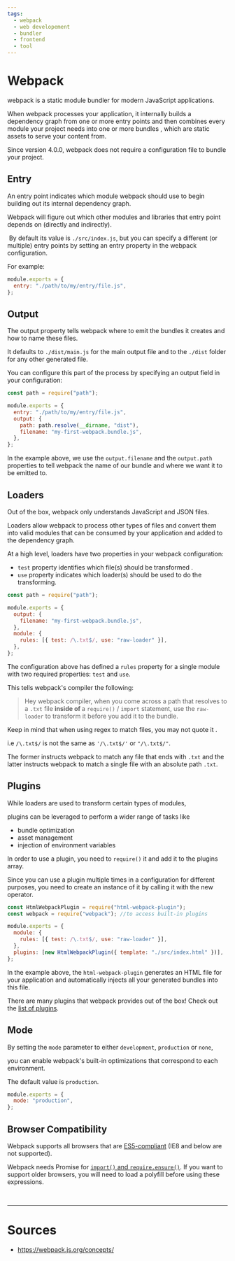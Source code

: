 ```yaml
---
tags:
  - webpack
  - web developement
  - bundler
  - frontend
  - tool
---
```


# Webpack

webpack is a <Color color="var(--secondary-font-color)"> static module bundler </Color> for modern JavaScript applications.

When webpack processes your application, it internally <Color color="var(--secondary-font-color)"> builds a dependency graph </Color> from one or more <Color color="var(--primary-font-color)"> entry points </Color>
and then <Color color="var(--secondary-font-color)"> combines every module your project needs </Color> <Color color="var(--primary-font-color)"> into </Color> one or more <Color color="var(--primary-font-color)"> bundles </Color>,
which are <Color color="var(--primary-font-color)"> static assets </Color> to serve your content from.

<Admonition type="info" title="info">

Since version 4.0.0, webpack does not require a configuration file to bundle your project.

</Admonition>

## Entry

An entry point indicates which module webpack should use to <Color color="var(--secondary-font-color)"> begin building </Color> out its internal dependency graph.

Webpack will figure out which other modules and libraries that entry point depends on (directly and indirectly).

&#8203;<Color color="var(--secondary-font-color)"> By default </Color> its value is `./src/index.js`,
but you can specify a different (or multiple) entry points by setting an entry property in the webpack configuration.

For example:

```javascript title=webpack.config.js showLineNumbers
module.exports = {
  entry: "./path/to/my/entry/file.js",
};
```

## Output

The output property <Color color="var(--secondary-font-color)"> tells webpack where to emit the bundles it creates </Color> and how to name these files.

It defaults to `./dist/main.js` for the main output file and to the `./dist` folder for any other generated file.

You can configure this part of the process by specifying an output field in your configuration:

```javascript title=webpack.config.js showLineNumbers
const path = require("path");

module.exports = {
  entry: "./path/to/my/entry/file.js",
  output: {
    path: path.resolve(__dirname, "dist"),
    filename: "my-first-webpack.bundle.js",
  },
};
```

In the example above, we use the `output.filename` and the `output.path` properties to tell webpack <Color color="var(--secondary-font-color)"> the name </Color>
of our bundle and <Color color="var(--secondary-font-color)"> where we want it to be emitted </Color> to.

## Loaders

Out of the box, webpack <Color color="var(--secondary-font-color)"> only understands </Color> JavaScript and JSON files.

Loaders allow webpack to <Color color="var(--primary-font-color)"> process </Color> <Color color="var(--secondary-font-color)"> other types of files </Color> and <Color color="var(--primary-font-color)"> convert </Color>them into valid modules that can be consumed by your application and added to the dependency graph.

At a high level, loaders have two properties in your webpack configuration:

- `test` property identifies <Color color="var(--secondary-font-color)"> which file(s) should be transformed </Color>.
- `use` property indicates <Color color="var(--secondary-font-color)"> which loader(s) should be used </Color> to do the transforming.

```javascript title=webpack.config.js showLineNumbers
const path = require("path");

module.exports = {
  output: {
    filename: "my-first-webpack.bundle.js",
  },
  module: {
    rules: [{ test: /\.txt$/, use: "raw-loader" }],
  },
};
```

<Color color="var(--not-require-but-good-to-know-font-color)">

The configuration above has defined a `rules` property for a single module with two required properties: `test` and `use`.

</Color>

This tells webpack's compiler the following:

> Hey webpack compiler, when you come across a <Color color="var(--secondary-font-color)"> path that resolves </Color> to a `.txt` file **<Color color="var(--primary-font-color)"> inside of </Color>** a `require()` / `import` statement,
> use the `raw-loader` to transform it before you add it to the bundle.

<Admonition type="caution" title="caution">

Keep in mind that when using regex to match files, you <Color color="var(--secondary-font-color)"> may not quote it </Color>.

i.e `/\.txt$/` is not the same as `'/\.txt$/'` or `"/\.txt$/"`.

The former instructs webpack to match any file that ends with `.txt` and the latter instructs webpack to match a single file with an absolute path `.txt`.

</Admonition>

## Plugins

While loaders are used to transform certain types of modules,

plugins can be leveraged to perform a wider range of tasks like

- bundle optimization
- asset management
- injection of environment variables

In order to use a plugin, you need to `require()` it and add it to the plugins array.

Since you can use a plugin multiple times in a configuration for different purposes, you need to create an instance of it by calling it with the new operator.

```javascript title=webpack.config.js showLineNumbers
const HtmlWebpackPlugin = require("html-webpack-plugin");
const webpack = require("webpack"); //to access built-in plugins

module.exports = {
  module: {
    rules: [{ test: /\.txt$/, use: "raw-loader" }],
  },
  plugins: [new HtmlWebpackPlugin({ template: "./src/index.html" })],
};
```

In the example above, the `html-webpack-plugin` generates an HTML file for your application and automatically injects all your generated bundles into this file.

<Admonition type="tip" title="later">

There are many plugins that webpack provides out of the box! Check out the [list of plugins](https://webpack.js.org/plugins).

</Admonition>

## Mode

By setting the `mode` parameter to either `development`, `production` or `none`,

you can enable webpack's built-in <Color color="var(--secondary-font-color)"> optimizations </Color> that correspond to each environment.

The default value is `production`.

```javascript title=webpack.config.js showLineNumbers
module.exports = {
  mode: "production",
};
```

## Browser Compatibility

Webpack supports all browsers that are [ES5-compliant](https://kangax.github.io/compat-table/es5/) (IE8 and below are not supported).

<Admonition type="tip" title="later">

Webpack needs Promise for [`import()` and `require.ensure()`](https://webpack.js.org/guides/code-splitting/#dynamic-imports). If you want to support older browsers, you will need to load a polyfill before using these expressions.

</Admonition>

<br />

---

# Sources

- https://webpack.js.org/concepts/
